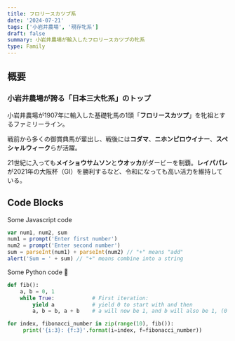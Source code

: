 ```yaml
---
title: フロリースカツプ系
date: '2024-07-21'
tags: ['小岩井農場', '現存牝系']
draft: false
summary: 小岩井農場が輸入したフロリースカツプの牝系
type: Family
---
```

## 概要
### 小岩井農場が誇る「日本三大牝系」のトップ

小岩井農場が1907年に輸入した基礎牝馬の1頭「**フロリースカツプ**」を牝祖とするファミリーライン。

戦前から多くの御賞典馬が輩出し、戦後には**コダマ**、**ニホンピロウイナー**、**スペシャルウィーク**らが活躍。

21世紀に入っても**メイショウサムソン**と**ウオッカ**がダービーを制覇。**レイパパレ**が2021年の大阪杯（GI）を勝利するなど、令和になっても高い活力を維持している。

<ProfileTable
  name = "フロリースカツプ"
  en_name = "Florries Cup"
  sex = "牝"
  number = "F3-l"
  foaled = "1904"
  country = "英国"
  imported = "1907"
  owner = "小岩井農場"
/>

<HorseCard
  name = "フロリースカツプ"
  foaled = "1904"
  sex = "female"
  sire = "Florizel"  
/>

<HorseCard
  name = "ロビンオー"
  pedigree_name = "マンナ"
  foaled = "1928"
  sex = "female"
  sire = "Florizel"
  details = "連合競走、牝馬連合、帝室御賞典と当時の大レース3勝を挙げた名馬。引退後にマンナの名で繁殖入りすると、娘の第参マンナ（マナモア）・第五マンナ（ブラツクマンナ）を通じて一大牝系を作り上げた。1931年の連合競走（阪神・秋）、牝馬連合（京都・秋）、1932年の帝室御賞典（阪神・春）"
/>




## Code Blocks

Some Javascript code

```javascript
var num1, num2, sum
num1 = prompt('Enter first number')
num2 = prompt('Enter second number')
sum = parseInt(num1) + parseInt(num2) // "+" means "add"
alert('Sum = ' + sum) // "+" means combine into a string
```

Some Python code 🐍

```python
def fib():
    a, b = 0, 1
    while True:            # First iteration:
        yield a            # yield 0 to start with and then
        a, b = b, a + b    # a will now be 1, and b will also be 1, (0 + 1)

for index, fibonacci_number in zip(range(10), fib()):
     print('{i:3}: {f:3}'.format(i=index, f=fibonacci_number))
```
